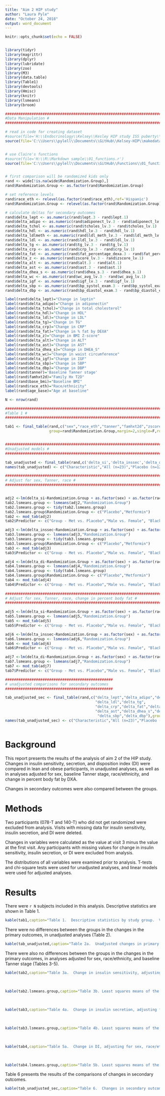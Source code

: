 ```yaml
---
title: "Aim 2 HIP study"
author: "Laura Pyle"
date: "October 24, 2018"
output: word_document
---
```



```r
knitr::opts_chunk$set(echo = FALSE)


library(tidyr)
library(magrittr)
library(dplyr)
library(lubridate)
library(zoo) 
library(M3)
library(data.table)
library(Table1)
library(devtools)
library(Hmisc)
library(knitr)
library(lsmeans)
library(broom)

####################################################################################################
#Data Manipulation #
####################################################################################################

# read in code for creating dataset
#source(file='H:\\Endocrinology\\Kelsey\\Kesley HIP study ISS puberty\\Ergui poster\\Data for models\\makedata.r')
source(file='C:\\Users\\pylell\\Documents\\GitHub\\Kelsey-HIP\\makedata aim 2.r')


# use Claire's functions
#source(file='H:\\R\\Markdown sample\\01_functions.r')
source(file='C:\\Users\\pylell\\Documents\\GitHub\\Functions\\01_functions.r')


# first comparison will be randomized kids only
rand <- wide[!is.na(wide$Randomization.Group),]
rand$Randomization.Group <- as.factor(rand$Randomization.Group)

# set reference levels
rand$race_eth <- relevel(as.factor(rand$race_eth),ref='Hispanic')
rand$Randomization.Group <- relevel(as.factor(rand$Randomization.Group),ref='2')

# calculate deltas for secondary outcomes
rand$delta_lept <- as.numeric(rand$lept.3 - rand$lept.1)
rand$delta_adipo <- as.numeric(rand$adiponect_lv.3 - rand$adiponect_lv.1)
rand$delta_tchol <- as.numeric(rand$tcholes_lv.3 - rand$tcholes_lv.1)
rand$delta_hdl <- as.numeric(rand$hdl_lv.3 - rand$hdl_lv.1)
rand$delta_ldlmeth <- as.numeric(rand$ldl_meth_lv.3 - rand$ldl_meth_lv.1)
rand$delta_ldl <- as.numeric(rand$ldl_lv.3 - rand$ldl_lv.1)
rand$delta_tg <- as.numeric(rand$tg_lv.3 - rand$tg_lv.1)
rand$delta_crp <- as.numeric(rand$crp_lv.3 - rand$crp_lv.1)
rand$delta_fat <- as.numeric(rand$fat_percentage_dexa.3 - rand$fat_percentage_dexa.1)
rand$delta_z <- as.numeric(rand$zscore_lv.3 - rand$zscore_lv.1)
rand$delta_alt <- as.numeric(rand$alt.3 - rand$alt.1)
rand$delta_ast <- as.numeric(rand$ast.3 - rand$ast.1)
rand$delta_dhea_s <- as.numeric(rand$dhea_s.3 - rand$dhea_s.1)
rand$delta_wc <- as.numeric(rand$wc_avg_lv.3 - rand$wc_avg_lv.1)
rand$delta_igf <- as.numeric(rand$igf_lv.3 - rand$igf_lv.1)
rand$delta_sbp <- as.numeric(rand$bp_systol_exam.3 - rand$bp_systol_exam.1)
rand$delta_dbp <- as.numeric(rand$bp_diastol_exam.3 - rand$bp_diastol_exam.1)

label(rand$delta_lept)="Change in leptin"
label(rand$delta_adipo)="Change in adiponectin"
label(rand$delta_tchol)="Change in total cholesterol"
label(rand$delta_hdl)="Change in HDL"
label(rand$delta_ldl)="Change in LDL"
label(rand$delta_tg)="Change in TG"
label(rand$delta_crp)="Change in CRP"
label(rand$delta_fat)="Change in % fat by DEXA"
label(rand$delta_z)="Change in BMI Z-score"
label(rand$delta_alt)="Change in ALT"
label(rand$delta_ast)="Change in AST"
label(rand$delta_dhea_s)="Change in DHEA_S"
label(rand$delta_wc)="Change in waist circumference"
label(rand$delta_igf)="Change in IGF"
label(rand$delta_sbp)="Change in SBP"
label(rand$delta_dbp)="Change in DBP"
label(rand$tanner)='Baseline Tanner stage'
label(rand$famhxt2d)="Family Hx T2D"
label(rand$base_bmi)="Baseline BMI"
label(rand$race_eth)="Race/ethnicity"
label(rand$age_base)="Age at baseline"

N <- nrow(rand)

####################################################################################################
#Table 1 #
####################################################################################################

tab1 <- final_table(rand,c("sex","race_eth","tanner","famhxt2d","zscore_lv.1","fat_percentage_dexa.1","base_bmi","age_base"),
                    group=rand$Randomization.Group,margin=2,single=F,ron=2)


####################################################################################################
#Unadjusted models #
####################################################################################################

tab_unadjusted <- final_table(rand,c('delta_si','delta_inssec','delta_di'),group=rand$Randomization.Group,margin=2,single=F,ron=2)
names(tab_unadjusted) <- c("Characteristic","All (n=23)","Placebo (n=12)","Metformin (n=11)","P Value") 

####################################################################################################
# Adjust for sex, Tanner, race #
####################################################################################################


adj2 <-lm(delta_si~Randomization.Group + as.factor(sex) + as.factor(race_eth) + as.factor(tanner), rand)
tab2.lsmeans.group <- lsmeans(adj2,"Randomization.Group")
tab2.lsmeans.group <- tidy(tab2.lsmeans.group)
tab2.lsmeans.group$Randomization.Group <- c("Placebo","Metformin")
tab2 <- mod_tab(adj2)
tab2$Predictor <- c("Group - Met vs. Placebo","Male vs. Female", "Black vs. Hispanic","Native American vs. Hispanic","Other race/ethnicity vs. Hispanic","Tanner stage 3 vs. stage 2")

adj3 <-lm(delta_inssec~Randomization.Group + as.factor(sex) + as.factor(race_eth) + as.factor(tanner), rand)
tab3.lsmeans.group <- lsmeans(adj3,"Randomization.Group")
tab3.lsmeans.group <- tidy(tab3.lsmeans.group)
tab3.lsmeans.group$Randomization.Group <- c("Placebo","Metformin")
tab3 <- mod_tab(adj3)
tab3$Predictor <- c("Group - Met vs. Placebo","Male vs. Female", "Black vs. Hispanic","Native American vs. Hispanic","Other race/ethnicity vs. Hispanic","Tanner stage 3 vs. stage 2")

adj4 <-lm(delta_di~Randomization.Group + as.factor(sex) + as.factor(race_eth) + as.factor(tanner), rand)
tab4.lsmeans.group <- lsmeans(adj4,"Randomization.Group")
tab4.lsmeans.group <- tidy(tab4.lsmeans.group)
tab4.lsmeans.group$Randomization.Group <- c("Placebo","Metformin")
tab4 <- mod_tab(adj4)
tab4$Predictor <- c("Group - Met vs. Placebo","Male vs. Female", "Black vs. Hispanic","Native American vs. Hispanic","Other race/ethnicity vs. Hispanic","Tanner stage 3 vs. stage 2")
 
####################################################################################################
# Adjust for sex, Tanner, race, change in percent body fat #
####################################################################################################

adj5 <-lm(delta_si~Randomization.Group + as.factor(sex) + as.factor(race_eth) + as.factor(tanner) + delta_bodyfat, wide)
tab5.lsmeans.group <- lsmeans(adj5,"Randomization.Group")
tab5 <- mod_tab(adj5)
tab5$Predictor <- c("Group - Met vs. Placebo","Male vs. Female", "Black vs. Hispanic","Native American vs. Hispanic","Other race/ethnicity vs. Hispanic","Tanner stage 3 vs. stage 2","Change in % body fat")

adj6 <-lm(delta_inssec~Randomization.Group + as.factor(sex) + as.factor(race_eth) + as.factor(tanner) + delta_bodyfat, wide)
tab6.lsmeans.group <- lsmeans(adj6,"Randomization.Group")
tab6 <- mod_tab(adj6)
tab6$Predictor <- c("Group - Met vs. Placebo","Male vs. Female", "Black vs. Hispanic","Native American vs. Hispanic","Other race/ethnicity vs. Hispanic","Tanner stage 3 vs. stage 2","Change in % body fat")

adj7 <-lm(delta_di~Randomization.Group + as.factor(sex) + as.factor(race_eth) + as.factor(tanner) + delta_bodyfat, wide)
tab7.lsmeans.group <- lsmeans(adj7,"Randomization.Group")
tab7 <- mod_tab(adj7)
tab7$Predictor <- c("Group - Met vs. Placebo","Male vs. Female", "Black vs. Hispanic","Native American vs. Hispanic","Other race/ethnicity vs. Hispanic","Tanner stage 3 vs. stage 2","Change in % body fat")

#################################################
# unadjusted comparisons for secondary outcomes
#################################################

tab_unadjusted_sec <- final_table(rand,c("delta_lept","delta_adipo","delta_tchol","delta_hdl",
                                         "delta_ldl","delta_tg",
                                         "delta_crp","delta_fat","delta_z","delta_alt",
                                         "delta_ast","delta_dhea_s","delta_wc","delta_igf",
                                          "delta_sbp","delta_dbp"),group=rand$Randomization.Group,margin=2,single=F,ron=2)
names(tab_unadjusted_sec) <- c("Characteristic","All (n=23)","Placebo (n=12)","Metformin (n=11)","P Value") 



```

# Background

This report presents the results of the analysis of aim 2 of the HIP study.  Changes in insulin sensitivity, secretion, and disposition index (DI) were compared in lean and obese participants, in unadjusted analyses, as well as in analyses adjusted for sex, baseline Tanner stage, race/ethnicity, and change in percent body fat by DXA.

Changes in secondary outcomes were also compared between the groups.

# Methods

Two participants (078-T and 140-T) who did not get randomized were excluded from analysis.  Visits with missing data for insulin sensitivity, insulin secretion, and DI were deleted.  

Changes in variables were calculated as the value at visit 3 minus the value at the first visit.  Any participants with missing values for change in insulin sensitivity, insulin secretion, or DI were excluded from analysis.

The distributions of all variables were examined prior to analysis.  T-tests and chi-square tests were used for unadjusted analyses, and linear models were used for adjusted analyses.

# Results

There were `r N` subjects included in this analysis.  Descriptive statistics are shown in Table 1.

```r
kable(tab1,caption="Table 1.  Descriptive statistics by study group.  Variables with a single asterisk were compared using a non-parametric test; variables with two asterisks were compared using Fisher's exact test.")
```

There were no differences between the groups in the changes in the primary outcomes, in unadjusted analyses (Table 2).

```r
kable(tab_unadjusted,caption="Table 2a.  Unadjusted changes in primary outcomes.  Variables with a single asterisk were compared using a non-parametric test; variables with two asterisks were compared using Fisher's exact test.")
```

There were also no differences between the groups in the changes in the primary outcomes, in analyses adjusted for sex, race/ethnicity, and baseline Tanner stage (Tables 3-5). \

```r
kable(tab2,caption="Table 3a.  Change in insulin sensitivity, adjusting for sex, race/ethnicity, and baseline Tanner stage.")
```
\
```r
kable(tab2.lsmeans.group,caption="Table 3b. Least squares means of the change in insulin sensitivity (visit 3-visit 1) by treatment group, in models adjusted for sex, race/ethnicity, and baseline Tanner stage.")
```
\
```r
kable(tab3,caption="Table 4a.  Change in insulin secretion, adjusting for sex, race/ethnicity, and baseline Tanner stage.")
```
\
```r
kable(tab3.lsmeans.group,caption="Table 4b. Least squares means of the change in insulin secretion (visit 3-visit 1) by treatment group, in models adjusted for sex, race/ethnicity, and baseline Tanner stage.")
```
\
```r
kable(tab4,caption="Table 5a.  Change in DI, adjusting for sex, race/ethnicity, and baseline Tanner stage.")
```
\
```r
kable(tab4.lsmeans.group,caption="Table 5b. Least squares means of the change in DI (visit 3-visit 1) by treatment group, in models adjusted for sex, race/ethnicity, and baseline Tanner stage.")
```

Table 6 presents the results of the comparisons of changes in secondary outcomes.
```r
kable(tab_unadjusted_sec,caption="Table 6.  Changes in secondary outcomes.  Variables with a single asterisk were compared using a non-parametric test; variables with two asterisks were compared using Fisher's exact test.")
```
